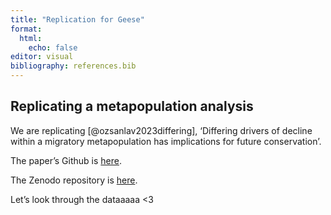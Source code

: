 ```yaml
---
title: "Replication for Geese"
format: 
  html: 
    echo: false
editor: visual
bibliography: references.bib
---
```


## Replicating a metapopulation analysis

We are replicating [@ozsanlav2023differing], 'Differing drivers of decline within a migratory metapopulation has implications for future conservation'.

The paper's Github is [here](https://github.com/LukeOzsanlav/GWfGMetapopDemography).

The Zenodo repository is [here](https://zenodo.org/records/8116139).

Let's look through the dataaaaa \<3

